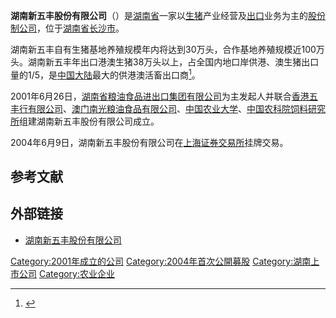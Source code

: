 {{Infobox Company 
| company_name = 湖南新五丰股份有限公司
| company_name_en = HUNAN NEW WELLFUL CO.,LTD
| company_logo = 
| company_type = 
| company_slogan = 
| market_information = 
| abbreviated_name = 
| foundation = 
| location = [[湖南省|湖南省]][[长沙市|长沙市]][[五一西路|五一西路]]2号第一大道19-20楼
| zip_code = 
| telephone_no = 
| key_people = 公司董事长邱卫
| industry = 以生猪产业经营及出口业务为主
| products = 活猪养殖出口、[[种猪|种猪]]、[[饲料|饲料]]、[[兽药|兽药]]及[[生物制品|生物制品]]、肉食加工
| services = 
| capital = 624,183,122.89元<ref name="finacial"> {{cite web |url=http://www.cnstock.com/paper_new/html/2008-04/26/content_61158692.htm |title=湖南新五丰股份有限公司2008年第一季度报告 |accessdate=2008-05-15 |date=2008-04-26 |work=上海证券报 |publisher=中国证券网 |language=zh-hans |deadurl=yes |archiveurl=https://web.archive.org/web/20080626132539/http://www.cnstock.com/paper_new/html/2008-04/26/content_61158692.htm |archivedate=2008-06-26 }}</ref>
| revenue = -2,482,112.74元<ref name="finacial"> {{cite web |url=http://www.cnstock.com/paper_new/html/2008-04/26/content_61158692.htm |title=湖南新五丰股份有限公司2008年第一季度报告 |accessdate=2008-05-15 |date=2008-04-26 |work=上海证券报 |publisher=中国证券网 |language=zh-hans |deadurl=yes |archiveurl=https://web.archive.org/web/20080626132539/http://www.cnstock.com/paper_new/html/2008-04/26/content_61158692.htm |archivedate=2008-06-26 }}</ref>
| operating_income = 
| profit = 
| market_value = 
| num_employees = 
| P/E ratio = 
| earnings_per_share = 0.016<ref name="finacial"> {{cite web |url=http://www.cnstock.com/paper_new/html/2008-04/26/content_61158692.htm |title=湖南新五丰股份有限公司2008年第一季度报告 |accessdate=2008-05-15 |date=2008-04-26 |work=上海证券报 |publisher=中国证券网 |language=zh-hans |deadurl=yes |archiveurl=https://web.archive.org/web/20080626132539/http://www.cnstock.com/paper_new/html/2008-04/26/content_61158692.htm |archivedate=2008-06-26 }}</ref>
| Net asset value = 
| accounting_period = 
| parent = [[湖南省粮油食品进出口集团有限公司|湖南省粮油食品进出口集团有限公司]]<br />[[香港五丰行有限公司|香港五丰行有限公司]]<br />[[澳门南光粮油食品有限公司|澳门南光粮油食品有限公司]]<br />[[中国农业大学|中国农业大学]]<br />[[中国农科院饲料研究所|中国农科院饲料研究所]]
| divisions = 
| subsid = [[生物科技|生物科技]]分公司<br />[[浏阳|浏阳]][[永安镇|永安]]分公司<br />[[湘潭|湘潭]]分公司<br />动物营养技术分公司<br />[[湘乡|湘乡]]分公司<br />[[广东|广东]][[惠州|惠州]]分公司<br />[[深圳|深圳]]分公司<br />[[珠海|珠海]]分公司<br />[[湖南|湖南]][[韶山|韶山]]长丰畜牧有限公司<br />湖南正大畜牧有限公司<br />[[衡阳|衡阳]]新五丰畜牧发展有限公司<br />深圳晨丰肉食品有限公司
| homepage = [http://www.newwf.com/ http://www.newwf.com/]
| footnotes = 
| width = 
}}

'''湖南新五丰股份有限公司'''（{{sse|600975}}）是[[湖南省|湖南省]]一家以[[生猪|生猪]]产业经营及[[出口|出口]]业务为主的[[股份制公司|股份制公司]]，位于[[湖南省|湖南省]][[长沙市|长沙市]]。

湖南新五丰自有生猪基地养殖规模年内将达到30万头，合作基地养殖规模近100万头。湖南新五丰年出口港澳生猪38万头以上，占全国内地口岸供港、澳生猪出口量的1/5，是[[中国大陆|中国大陆]]最大的供港澳活畜出口商<ref>{{cite news | first= | last= | coauthors= | title=湖南新五丰年出口港澳生猪38万头 成内地最大供应商 | date=2007-06-20 | publisher=湖南农业信息网 | url =http://nc.mofcom.gov.cn/news/P1P43I2121347.html | work = | pages = | accessdate = 2008-05-15 | language = zh-hans }}</ref>。

2001年6月26日，[[湖南省粮油食品进出口集团有限公司|湖南省粮油食品进出口集团有限公司]]为主发起人并联合[[香港五丰行有限公司|香港五丰行有限公司]]、[[澳门南光粮油食品有限公司|澳门南光粮油食品有限公司]]、[[中国农业大学|中国农业大学]]、[[中国农科院饲料研究所|中国农科院饲料研究所]]组建湖南新五丰股份有限公司成立。

2004年6月9日，湖南新五丰股份有限公司在[[上海证券交易所|上海证券交易所]]挂牌交易。

==参考文献==
<div class="references-small">
<references />
</div>

==外部链接==
* {{zh-hans}}[http://www.newwf.com/ 湖南新五丰股份有限公司] {{Wayback|url=http://www.newwf.com/ |date=20080908065811 }}

[[Category:2001年成立的公司|Category:2001年成立的公司]]
[[Category:2004年首次公開募股|Category:2004年首次公開募股]]
[[Category:湖南上市公司|Category:湖南上市公司]]
[[Category:农业企业|Category:农业企业]]